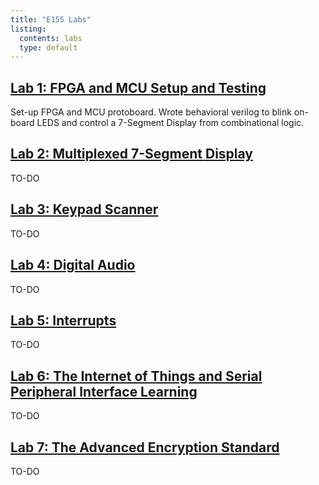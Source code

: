 ```yaml
---
title: "E155 Labs"
listing:
  contents: labs
  type: default
---
```


## [Lab 1: FPGA and MCU Setup and Testing](lab1/lab1.qmd)
Set-up FPGA and MCU protoboard. Wrote behavioral verilog to blink on-board LEDS and control a 7-Segment Display from combinational logic.

## [Lab 2: Multiplexed 7-Segment Display](lab2/lab2.qmd)
TO-DO

## [Lab 3: Keypad Scanner](lab3/lab3.qmd)
TO-DO

## [Lab 4: Digital Audio](lab4/lab4.qmd)
TO-DO

## [Lab 5: Interrupts](lab5/lab5.qmd)
TO-DO

## [Lab 6: The Internet of Things and Serial Peripheral Interface Learning](lab6/lab6.qmd)
TO-DO

## [Lab 7: The Advanced Encryption Standard](lab7/lab7.qmd)
TO-DO